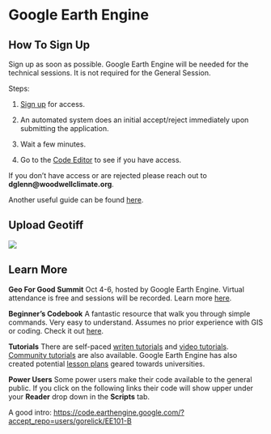 # Google Earth Engine

## How To Sign Up {-}

Sign up as soon as possible. Google Earth Engine will be needed for the technical sessions. It is not required for the General Session.

Steps:

1.  [Sign up](https://signup.earthengine.google.com/){target="_blank"} for access.

2.  An automated system does an initial accept/reject immediately upon submitting the application.

3.  Wait a few minutes.

4.  Go to the [Code Editor](https://code.earthengine.google.com/){target="_blank"} to see if you have access.

If you don't have access or are rejected please reach out to **dglenn@woodwellclimate.org**.

Another useful guide can be found [here](https://www.linkedin.com/pulse/step-by-step-create-your-google-earth-engine-account-khang-vu-tien){target="_blank"}.


## Upload Geotiff {-}

![](HowToUploadGeoTiff.png)


## Learn More {-}

**Geo For Good Summit** Oct 4-6, hosted by Google Earth Engine. Virtual attendance is free and sessions will be recorded. Learn more [here](https://earthoutreachonair.withgoogle.com/events/geoforgood22).


**Beginner's Codebook** A fantastic resource that walk you through simple commands. Very easy to understand. Assumes no prior experience with GIS or coding. Check it out [here](https://developers.google.com/earth-engine/tutorials/community/beginners-cookbook).

**Tutorials** There are self-paced [writen tutorials](https://developers.google.com/earth-engine/tutorials/tutorials) and [video tutorials](https://developers.google.com/earth-engine/tutorials/videos). [Community tutorials](https://developers.google.com/earth-engine/tutorials/community/explore) are also available. Google Earth Engine has also created potential [lesson plans](https://developers.google.com/earth-engine/tutorials/edu) geared towards universities.

**Power Users** Some power users make their code available to the general public. If you click on the following links their code will show upper under your **Reader** drop down in the **Scripts** tab.

A good intro: [https://code.earthengine.google.com/?accept_repo=users/gorelick/EE101-B](https://code.earthengine.google.com/?accept_repo=users/gorelick/EE101-B)


